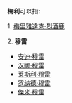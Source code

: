 {{noteTA
|T=zh-cn:穆雷; zh-tw:穆雷; zh-hk:梅利;
|1=zh-cn:穆雷; zh-tw:穆雷; zh-hk:梅利;
}}

'''梅利'''可以指:

1. [[梅里雅達克·烈酒鹿|梅里雅達克·烈酒鹿]]

2. '''穆雷'''
* [[安迪·穆雷|安迪·穆雷]] 
* [[汉娜·穆雷|汉娜·穆雷]]
* [[莱斯利·穆雷|莱斯利·穆雷]] 
* [[罗纳德·穆雷|罗纳德·穆雷]]
* [[傑米·穆雷|傑米·穆雷]]

{{disambig|M|Cat=二字译名消歧义}}